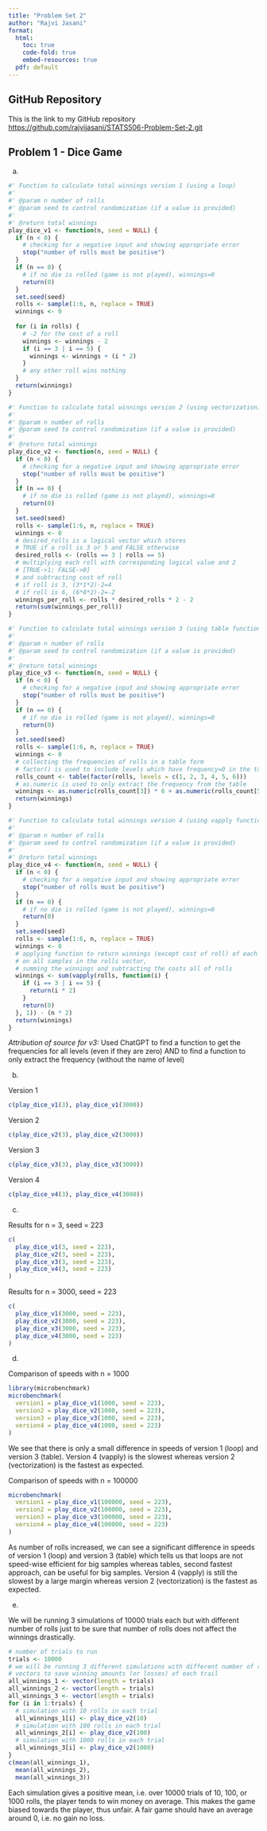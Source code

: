 ```yaml
---
title: "Problem Set 2"
author: "Rajvi Jasani"
format: 
  html:
    toc: true
    code-fold: true
    embed-resources: true
  pdf: default
---
```

## GitHub Repository

This is the link to my GitHub repository <https://github.com/rajvijasani/STATS506-Problem-Set-2.git>

## Problem 1 - Dice Game

a.
```r
#' Function to calculate total winnings version 1 (using a loop)
#'
#' @param n number of rolls
#' @param seed to control randomization (if a value is provided)
#'
#' @return total winnings
play_dice_v1 <- function(n, seed = NULL) {
  if (n < 0) {
    # checking for a negative input and showing appropriate error
    stop("number of rolls must be positive")
  }
  if (n == 0) {
    # if no die is rolled (game is not played), winnings=0
    return(0)
  }
  set.seed(seed)
  rolls <- sample(1:6, n, replace = TRUE)
  winnings <- 0
  
  for (i in rolls) {
    # -2 for the cost of a roll
    winnings <- winnings - 2
    if (i == 3 | i == 5) {
      winnings <- winnings + (i * 2)
    }
    # any other roll wins nothing
  }
  return(winnings)
}

#' Function to calculate total winnings version 2 (using vectorization)
#'
#' @param n number of rolls
#' @param seed to control randomization (if a value is provided)
#'
#' @return total winnings
play_dice_v2 <- function(n, seed = NULL) {
  if (n < 0) {
    # checking for a negative input and showing appropriate error
    stop("number of rolls must be positive")
  }
  if (n == 0) {
    # if no die is rolled (game is not played), winnings=0
    return(0)
  }
  set.seed(seed)
  rolls <- sample(1:6, n, replace = TRUE)
  winnings <- 0
  # desired_rolls is a logical vector which stores
  # TRUE if a roll is 3 or 5 and FALSE otherwise
  desired_rolls <- (rolls == 3 | rolls == 5)
  # multiplying each roll with corresponding logical value and 2
  # [TRUE->1; FALSE->0]
  # and subtracting cost of roll
  # if roll is 3, (3*1*2)-2=4
  # if roll is 6, (6*0*2)-2=-2
  winnings_per_roll <- rolls * desired_rolls * 2 - 2
  return(sum(winnings_per_roll))
}

#' Function to calculate total winnings version 3 (using table function)
#'
#' @param n number of rolls
#' @param seed to control randomization (if a value is provided)
#'
#' @return total winnings
play_dice_v3 <- function(n, seed = NULL) {
  if (n < 0) {
    # checking for a negative input and showing appropriate error
    stop("number of rolls must be positive")
  }
  if (n == 0) {
    # if no die is rolled (game is not played), winnings=0
    return(0)
  }
  set.seed(seed)
  rolls <- sample(1:6, n, replace = TRUE)
  winnings <- 0
  # collecting the frequencies of rolls in a table form
  # factor() is used to include levels which have frequency=0 in the table
  rolls_count <- table(factor(rolls, levels = c(1, 2, 3, 4, 5, 6)))
  # as.numeric is used to only extract the frequency from the table
  winnings <- as.numeric(rolls_count[3]) * 6 + as.numeric(rolls_count[5]) * 10 - n * 2
  return(winnings)
}

#' Function to calculate total winnings version 4 (using vapply function)
#'
#' @param n number of rolls
#' @param seed to control randomization (if a value is provided)
#'
#' @return total winnings
play_dice_v4 <- function(n, seed = NULL) {
  if (n < 0) {
    # checking for a negative input and showing appropriate error
    stop("number of rolls must be positive")
  }
  if (n == 0) {
    # if no die is rolled (game is not played), winnings=0
    return(0)
  }
  set.seed(seed)
  rolls <- sample(1:6, n, replace = TRUE)
  winnings <- 0
  # applying function to return winnings (except cost of roll) of each roll
  # on all samples in the rolls vector,
  # summing the winnings and subtracting the costs all of rolls
  winnings <- sum(vapply(rolls, function(i) {
    if (i == 3 | i == 5) {
      return(i * 2)
    }
    return(0)
  }, 1)) - (n * 2)
  return(winnings)
}
```
*Attribution of source for v3:* Used ChatGPT to find a function to get the frequencies for all levels (even if they are zero) AND to find a function to only extract the frequency (without the name of level)

b.

Version 1
```r
c(play_dice_v1(3), play_dice_v1(3000))
```
Version 2
```r
c(play_dice_v2(3), play_dice_v2(3000))
```
Version 3
```r
c(play_dice_v3(3), play_dice_v3(3000))
```
Version 4
```r
c(play_dice_v4(3), play_dice_v4(3000))
```

c.

Results for n = 3, seed = 223
```r
c(
  play_dice_v1(3, seed = 223),
  play_dice_v2(3, seed = 223),
  play_dice_v3(3, seed = 223),
  play_dice_v4(3, seed = 223)
)
```

Results for n = 3000, seed = 223
```r
c(
  play_dice_v1(3000, seed = 223),
  play_dice_v2(3000, seed = 223),
  play_dice_v3(3000, seed = 223),
  play_dice_v4(3000, seed = 223)
)
```

d.

Comparison of speeds with n = 1000
```r
library(microbenchmark)
microbenchmark(
  version1 = play_dice_v1(1000, seed = 223),
  version2 = play_dice_v2(1000, seed = 223),
  version3 = play_dice_v3(1000, seed = 223),
  version4 = play_dice_v4(1000, seed = 223)
)
```
We see that there is only a small difference in speeds of version 1 (loop) and version 3 (table). Version 4 (vapply) is the slowest whereas version 2 (vectorization) is the fastest as expected. 

Comparison of speeds with n = 100000
```r
microbenchmark(
  version1 = play_dice_v1(100000, seed = 223),
  version2 = play_dice_v2(100000, seed = 223),
  version3 = play_dice_v3(100000, seed = 223),
  version4 = play_dice_v4(100000, seed = 223)
)
```
As number of rolls increased, we can see a significant difference in speeds of version 1 (loop) and version 3 (table) which tells us that loops are not speed-wise efficient for big samples whereas tables, second fastest approach, can be useful for big samples. Version 4 (vapply) is still the slowest by a large margin whereas version 2 (vectorization) is the fastest as expected.

e. 

We will be running 3 simulations of 10000 trials each but with different number of rolls just to be sure that number of rolls does not affect the winnings drastically.
```r
# number of trials to run
trials <- 10000
# we will be running 3 different simulations with different number of rolls in each just to be sure
# vectors to save winning amounts (or losses) of each trail
all_winnings_1 <- vector(length = trials)
all_winnings_2 <- vector(length = trials)
all_winnings_3 <- vector(length = trials)
for (i in 1:trials) {
  # simulation with 10 rolls in each trial
  all_winnings_1[i] <- play_dice_v2(10)
  # simulation with 100 rolls in each trial
  all_winnings_2[i] <- play_dice_v2(100)
  # simulation with 1000 rolls in each trial
  all_winnings_3[i] <- play_dice_v2(1000)
}
c(mean(all_winnings_1),
  mean(all_winnings_2),
  mean(all_winnings_3))
```
Each simulation gives a positive mean, i.e. over 10000 trials of 10, 100, or 1000 rolls, the player tends to win money on average. This makes the game biased towards the player, thus unfair. A fair game should have an average around 0, i.e. no gain no loss.